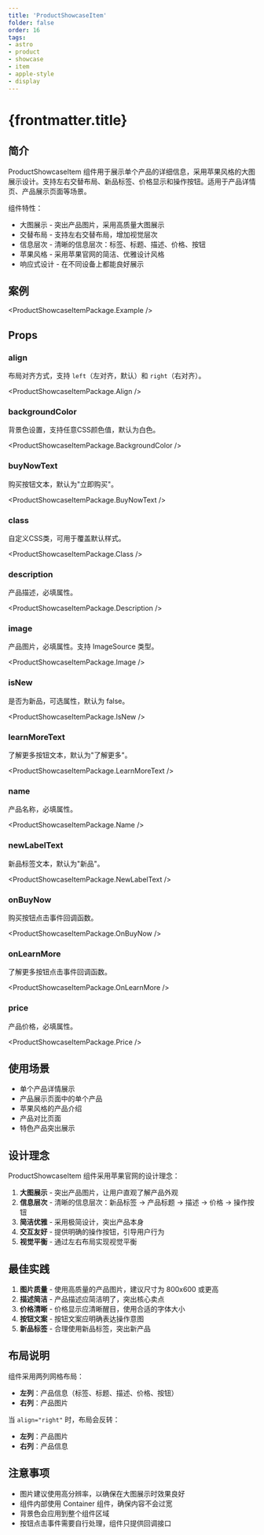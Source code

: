 ```yaml
---
title: 'ProductShowcaseItem'
folder: false
order: 16
tags:
- astro
- product
- showcase
- item
- apple-style
- display
---
```



# {frontmatter.title}

## 简介

ProductShowcaseItem 组件用于展示单个产品的详细信息，采用苹果风格的大图展示设计。支持左右交替布局、新品标签、价格显示和操作按钮。适用于产品详情页、产品展示页面等场景。

组件特性：

- 大图展示 - 突出产品图片，采用高质量大图展示
- 交替布局 - 支持左右交替布局，增加视觉层次
- 信息层次 - 清晰的信息层次：标签、标题、描述、价格、按钮
- 苹果风格 - 采用苹果官网的简洁、优雅设计风格
- 响应式设计 - 在不同设备上都能良好展示

## 案例

<ProductShowcaseItemPackage.Example />

## Props

### align

布局对齐方式，支持 `left`（左对齐，默认）和 `right`（右对齐）。

<ProductShowcaseItemPackage.Align />

### backgroundColor

背景色设置，支持任意CSS颜色值，默认为白色。

<ProductShowcaseItemPackage.BackgroundColor />

### buyNowText

购买按钮文本，默认为"立即购买"。

<ProductShowcaseItemPackage.BuyNowText />

### class

自定义CSS类，可用于覆盖默认样式。

<ProductShowcaseItemPackage.Class />

### description

产品描述，必填属性。

<ProductShowcaseItemPackage.Description />

### image

产品图片，必填属性。支持 ImageSource 类型。

<ProductShowcaseItemPackage.Image />

### isNew

是否为新品，可选属性，默认为 false。

<ProductShowcaseItemPackage.IsNew />

### learnMoreText

了解更多按钮文本，默认为"了解更多"。

<ProductShowcaseItemPackage.LearnMoreText />

### name

产品名称，必填属性。

<ProductShowcaseItemPackage.Name />

### newLabelText

新品标签文本，默认为"新品"。

<ProductShowcaseItemPackage.NewLabelText />

### onBuyNow

购买按钮点击事件回调函数。

<ProductShowcaseItemPackage.OnBuyNow />

### onLearnMore

了解更多按钮点击事件回调函数。

<ProductShowcaseItemPackage.OnLearnMore />

### price

产品价格，必填属性。

<ProductShowcaseItemPackage.Price />

## 使用场景

- 单个产品详情展示
- 产品展示页面中的单个产品
- 苹果风格的产品介绍
- 产品对比页面
- 特色产品突出展示

## 设计理念

ProductShowcaseItem 组件采用苹果官网的设计理念：

1. **大图展示** - 突出产品图片，让用户直观了解产品外观
2. **信息层次** - 清晰的信息层次：新品标签 → 产品标题 → 描述 → 价格 → 操作按钮
3. **简洁优雅** - 采用极简设计，突出产品本身
4. **交互友好** - 提供明确的操作按钮，引导用户行为
5. **视觉平衡** - 通过左右布局实现视觉平衡

## 最佳实践

1. **图片质量** - 使用高质量的产品图片，建议尺寸为 800x600 或更高
2. **描述简洁** - 产品描述应简洁明了，突出核心卖点
3. **价格清晰** - 价格显示应清晰醒目，使用合适的字体大小
4. **按钮文案** - 按钮文案应明确表达操作意图
5. **新品标签** - 合理使用新品标签，突出新产品

## 布局说明

组件采用两列网格布局：

- **左列**：产品信息（标签、标题、描述、价格、按钮）
- **右列**：产品图片

当 `align="right"` 时，布局会反转：
- **左列**：产品图片
- **右列**：产品信息

## 注意事项

- 图片建议使用高分辨率，以确保在大图展示时效果良好
- 组件内部使用 Container 组件，确保内容不会过宽
- 背景色会应用到整个组件区域
- 按钮点击事件需要自行处理，组件只提供回调接口

